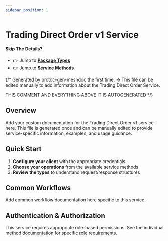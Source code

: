 ```yaml
---
sidebar_position: 1
---
```


# Trading Direct Order v1 Service

#### Skip The Details?
- 👉 Jump to **[Package Types](/docs/api-reference/trading/direct_order/v1/type)**
- 👉 Jump to **[Service Methods](/docs/api-reference/trading/direct_order/v1/service)**

{/*
Generated by protoc-gen-meshdoc the first time.
-> This file can be edited manually to add information about the Trading Direct Order Service.

THIS COMMENT AND EVERYTHING ABOVE IT IS AUTOGENERATED
*/}

## Overview



Add your custom documentation for the Trading Direct Order v1 service here.
This file is generated once and can be manually edited to provide
service-specific information, examples, and usage guidance.

## Quick Start

1. **Configure your client** with the appropriate credentials
2. **Choose your operations** from the available service methods
3. **Review the types** to understand request/response structures

## Common Workflows

Add common workflow documentation here specific to this service.

## Authentication & Authorization

This service requires appropriate role-based permissions. 
See the individual method documentation for specific role requirements.